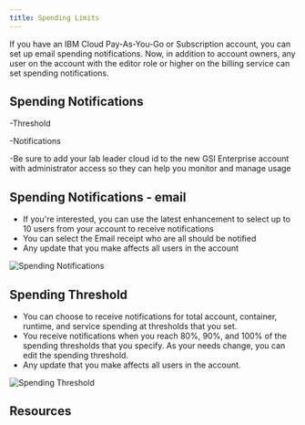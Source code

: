 ```yaml
---
title: Spending Limits
---
```



<PageDescription>

If you have an IBM Cloud Pay-As-You-Go or Subscription account, you can set up email spending notifications. Now, in addition to account owners, any user on the account with the editor role or higher on the billing service can set spending notifications.

</PageDescription>

## Spending Notifications

-Threshold

-Notifications

-Be sure to add your lab leader cloud id to the new GSI Enterprise account with administrator access so they can help you monitor and manage usage

## Spending Notifications - email
- If you're interested, you can use the latest enhancement to select up to 10 users from your account to receive notifications
- You can select the Email receipt who are all should be notified
- Any update that you make affects all users in the account

![Spending Notifications](images/Notifications.png)

## Spending Threshold

 - You can choose to receive notifications for total account, container, runtime, and service spending at thresholds that you set. 
 - You receive notifications when you reach 80%, 90%, and 100% of the spending thresholds that you specify. As your needs change, you can edit the spending threshold. 
 - Any update that you make affects all users in the account.

![Spending Threshold](images/Threshold.png)

## Resources
